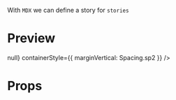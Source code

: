 
<Meta title="Picker" />

With `MDX` we can define a story for `stories`

# Preview

<Preview>
  <Story
    name="Picker"
    parameters={{
      design: {
        type: "figma",
        url:
          "https://www.figma.com/file/JdbljcIvyMoEVsBZgsg7bbu8/1.-Apps-Styleguide-and-Components?node-id=3007%3A0",
      },
    }}
  >
    <View>
      <Picker
        label="Picker"
        placeholder="Select an option"
        options={[
          { label: "option1", value: "1" },
          { label: "option2", value: "2" },
          { label: "option3", value: "3" },
          { label: "option4", value: "4" },
          { label: "option5", value: "5" },
          { label: "option6", value: "6" },
          { label: "option7", value: "7" },
          { label: "option8", value: "8" },
        ]}
        value={undefined}
        title="Title"
        onValueChange={() => null}
        containerStyle={{ marginVertical: Spacing.sp2 }}
      />
    </View>
  </Story>
</Preview>

# Props

<Props of={Picker} />
